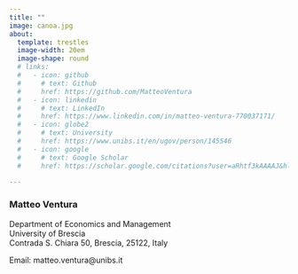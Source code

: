 ```yaml
---
title: ""
image: canoa.jpg
about:
  template: trestles
  image-width: 20em
  image-shape: round
  # links:
  #   - icon: github
  #     # text: Github
  #     href: https://github.com/MatteoVentura
  #   - icon: linkedin
  #     # text: LinkedIn
  #     href: https://www.linkedin.com/in/matteo-ventura-770037171/
  #   - icon: globe2
  #     # text: University
  #     href: https://www.unibs.it/en/ugov/person/145546
  #   - icon: google
  #     # text: Google Scholar
  #     href: https://scholar.google.com/citations?user=aRhtf3kAAAAJ&hl=en

---
```


### Matteo Ventura

Department of Economics and Management<br>
University of Brescia<br>
Contrada S. Chiara 50, Brescia, 25122, Italy

Email: matteo.ventura@unibs.it